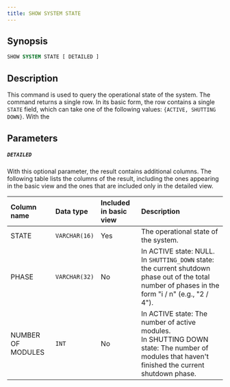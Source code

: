 ```yaml
---
title: SHOW SYSTEM STATE
---
```


## Synopsis

```sql
SHOW SYSTEM STATE [ DETAILED ]
```

## Description

This command is used to query the operational state of the system.
The command returns a single row. In its basic form, the row contains a single `STATE` field, which can take one
of the following values: `{ACTIVE, SHUTTING DOWN}`. With the


## Parameters


##### `DETAILED`

With this optional parameter, the result contains additional columns.
The following table lists the columns of the result, including the ones appearing in the basic view and the ones
that are included only in the detailed view.

| Column name | Data type | Included in basic view | Description |
| :--- | :--- | :--- | :--- |
| STATE | `VARCHAR(16)` | Yes | The operational state of the system. |
| PHASE | `VARCHAR(32)` | No | In ACTIVE state: NULL.<br/>In `SHUTTING_DOWN` state: the current shutdown phase out of the total number of phases in the form "i / n" (e.g., "2 / 4"). |
| NUMBER OF MODULES | `INT` | No | In ACTIVE state: The number of active modules.<br/>In SHUTTING DOWN state: The number of modules that haven't finished the current shutdown phase. |

